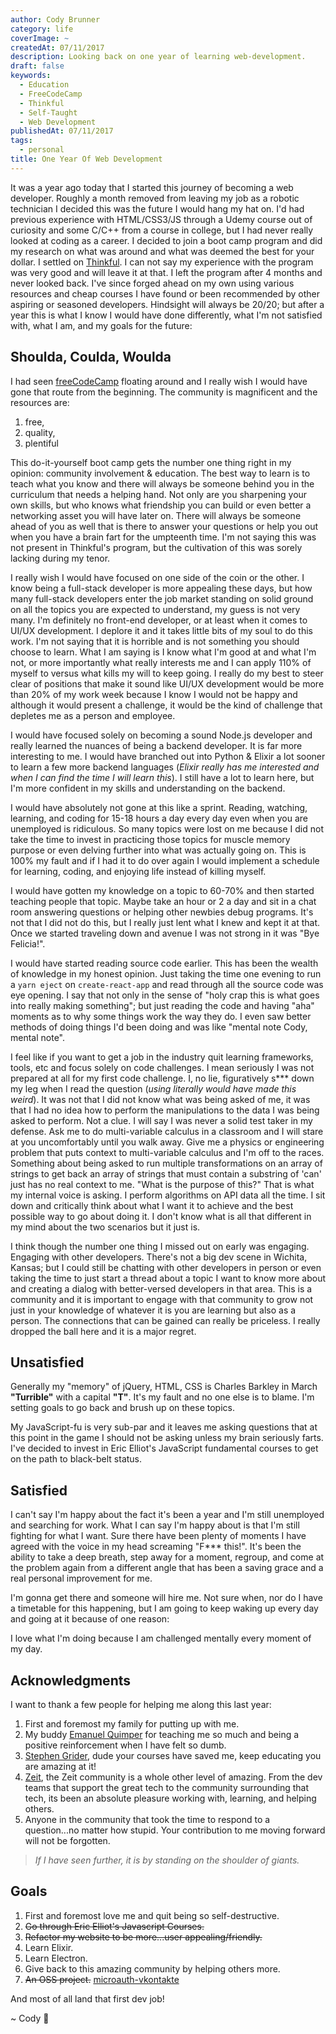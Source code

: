 ```yaml
---
author: Cody Brunner
category: life
coverImage: ~
createdAt: 07/11/2017
description: Looking back on one year of learning web-development.
draft: false
keywords:
  - Education
  - FreeCodeCamp
  - Thinkful
  - Self-Taught
  - Web Development
publishedAt: 07/11/2017
tags:
  - personal
title: One Year Of Web Development
---
```


It was a year ago today that I started this journey of becoming a web developer. Roughly a month removed from leaving my job as a robotic technician I decided this was the future I would hang my hat on. I'd had previous experience with HTML/CSS3/JS through a Udemy course out of curiosity and some C/C++ from a course in college, but I had never really looked at coding as a career. I decided to join a boot camp program and did my research on what was around and what was deemed the best for your dollar. I settled on [Thinkful](https://www.thinkful.com/). I can not say my experience with the program was very good and will leave it at that. I left the program after 4 months and never looked back. I've since forged ahead on my own using various resources and cheap courses I have found or been recommended by other aspiring or seasoned developers. Hindsight will always be 20/20; but after a year this is what I know I would have done differently, what I'm not satisfied with, what I am, and my goals for the future:

## Shoulda, Coulda, Woulda

I had seen [freeCodeCamp](https://www.freecodecamp.org/) floating around and I really wish I would have gone that route from the beginning. The community is magnificent and the resources are:

1.  free,
2.  quality,
3.  plentiful

This do-it-yourself boot camp gets the number one thing right in my opinion: community involvement & education. The best way to learn is to teach what you know and there will always be someone behind you in the curriculum that needs a helping hand. Not only are you sharpening your own skills, but who knows what friendship you can build or even better a networking asset you will have later on. There will always be someone ahead of you as well that is there to answer your questions or help you out when you have a brain fart for the umpteenth time. I'm not saying this was not present in Thinkful's program, but the cultivation of this was sorely lacking during my tenor.

I really wish I would have focused on one side of the coin or the other. I know being a full-stack developer is more appealing these days, but how many full-stack developers enter the job market standing on solid ground on all the topics you are expected to understand, my guess is not very many. I'm definitely no front-end developer, or at least when it comes to UI/UX development. I deplore it and it takes little bits of my soul to do this work. I'm not saying that it is horrible and is not something you should choose to learn. What I am saying is I know what I'm good at and what I'm not, or more importantly what really interests me and I can apply 110% of myself to versus what kills my will to keep going. I really do my best to steer clear of positions that make it sound like UI/UX development would be more than 20% of my work week because I know I would not be happy and although it would present a challenge, it would be the kind of challenge that depletes me as a person and employee.

I would have focused solely on becoming a sound Node.js developer and really learned the nuances of being a backend developer. It is far more interesting to me. I would have branched out into Python & Elixir a lot sooner to learn a few more backend languages (_Elixir really has me interested and when I can find the time I will learn this_). I still have a lot to learn here, but I'm more confident in my skills and understanding on the backend.

I would have absolutely not gone at this like a sprint. Reading, watching, learning, and coding for 15-18 hours a day every day even when you are unemployed is ridiculous. So many topics were lost on me because I did not take the time to invest in practicing those topics for muscle memory purpose or even delving further into what was actually going on. This is 100% my fault and if I had it to do over again I would implement a schedule for learning, coding, and enjoying life instead of killing myself.

I would have gotten my knowledge on a topic to 60-70% and then started teaching people that topic. Maybe take an hour or 2 a day and sit in a chat room answering questions or helping other newbies debug programs. It's not that I did not do this, but I really just lent what I knew and kept it at that. Once we started traveling down and avenue I was not strong in it was "Bye Felicia!".

I would have started reading source code earlier. This has been the wealth of knowledge in my honest opinion. Just taking the time one evening to run a `yarn eject` on `create-react-app` and read through all the source code was eye opening. I say that not only in the sense of "holy crap this is what goes into really making something"; but just reading the code and having "aha" moments as to why some things work the way they do. I even saw better methods of doing things I'd been doing and was like "mental note Cody, mental note".

I feel like if you want to get a job in the industry quit learning frameworks, tools, etc and focus solely on code challenges. I mean seriously I was not prepared at all for my first code challenge. I, no lie, figuratively s\*\*\* down my leg when I read the question (_using literally would have made this weird_). It was not that I did not know what was being asked of me, it was that I had no idea how to perform the manipulations to the data I was being asked to perform. Not a clue. I will say I was never a solid test taker in my defense. Ask me to do multi-variable calculus in a classroom and I will stare at you uncomfortably until you walk away. Give me a physics or engineering problem that puts context to multi-variable calculus and I'm off to the races. Something about being asked to run multiple transformations on an array of strings to get back an array of strings that must contain a substring of 'can' just has no real context to me. "What is the purpose of this?" That is what my internal voice is asking. I perform algorithms on API data all the time. I sit down and critically think about what I want it to achieve and the best possible way to go about doing it. I don't know what is all that different in my mind about the two scenarios but it just is.

I think though the number one thing I missed out on early was engaging. Engaging with other developers. There's not a big dev scene in Wichita, Kansas; but I could still be chatting with other developers in person or even taking the time to just start a thread about a topic I want to know more about and creating a dialog with better-versed developers in that area. This is a community and it is important to engage with that community to grow not just in your knowledge of whatever it is you are learning but also as a person. The connections that can be gained can really be priceless. I really dropped the ball here and it is a major regret.

## Unsatisfied

Generally my "memory" of jQuery, HTML, CSS is Charles Barkley in March **"Turrible"** with a capital **"T"**. It's my fault and no one else is to blame. I'm setting goals to go back and brush up on these topics.

My JavaScript-fu is very sub-par and it leaves me asking questions that at this point in the game I should not be asking unless my brain seriously farts. I've decided to invest in Eric Elliot's JavaScript fundamental courses to get on the path to black-belt status.

## Satisfied

I can't say I'm happy about the fact it's been a year and I'm still unemployed and searching for work. What I can say I'm happy about is that I'm still fighting for what I want. Sure there have been plenty of moments I have agreed with the voice in my head screaming "F\*\*\* this!". It's been the ability to take a deep breath, step away for a moment, regroup, and come at the problem again from a different angle that has been a saving grace and a real personal improvement for me.

I'm gonna get there and someone will hire me. Not sure when, nor do I have a timetable for this happening, but I am going to keep waking up every day and going at it because of one reason:

I love what I'm doing because I am challenged mentally every moment of my day.

## Acknowledgments

I want to thank a few people for helping me along this last year:

1.  First and foremost my family for putting up with me.
2.  My buddy [Emanuel Quimper](https://twitter.com/QuimperEmanuel) for teaching me so much and being a positive reinforcement when I have felt so dumb.
3.  [Stephen Grider](https://twitter.com/ste_grider), dude your courses have saved me, keep educating you are amazing at it!
4.  [Zeit](https://zeit.co), the Zeit community is a whole other level of amazing. From the dev teams that support the great tech to the community surrounding that tech, its been an absolute pleasure working with, learning, and helping others.
5.  Anyone in the community that took the time to respond to a question...no matter how stupid. Your contribution to me moving forward will not be forgotten.

> _If I have seen further, it is by standing on the shoulder of giants._

## Goals

1.  First and foremost love me and quit being so self-destructive.
2.  ~~Go through Eric Elliot's Javascript Courses.~~
3.  ~~Refactor my website to be more...user appealing/friendly.~~
4.  Learn Elixir.
5.  Learn Electron.
6.  Give back to this amazing community by helping others more.
7.  ~~An OSS project.~~ [microauth-vkontakte](https://www.npmjs.com/package/microauth-vkontakte)

And most of all land that first dev job!

<div class="text-center">~ Cody 🚀</div>
